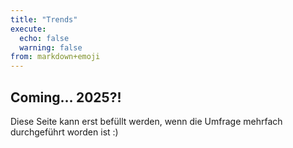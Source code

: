 ```yaml
---
title: "Trends"
execute:
  echo: false
  warning: false
from: markdown+emoji
---
```



::: {.callout-caution}
## Coming... 2025?!

Diese Seite kann erst befüllt werden, wenn die Umfrage mehrfach durchgeführt worden ist :) 

:::